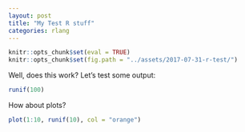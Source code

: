 ```yaml
---
layout: post
title: "My Test R stuff"
categories: rlang
---
```


```r
knitr::opts_chunk$set(eval = TRUE)
knitr::opts_chunk$set(fig.path = "../assets/2017-07-31-r-test/")
```

Well, does this work? Let's test some output:

```r
runif(100)
```

How about plots?

```r
plot(1:10, runif(10), col = "orange")
```
